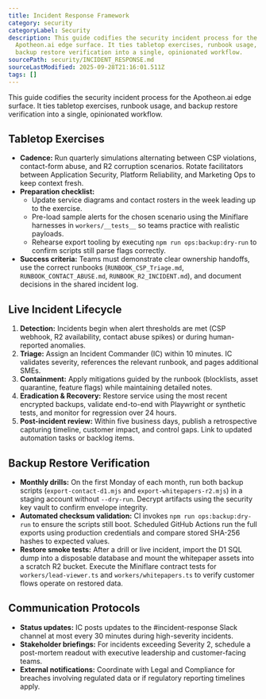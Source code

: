 ```yaml
---
title: Incident Response Framework
category: security
categoryLabel: Security
description: This guide codifies the security incident process for the
  Apotheon.ai edge surface. It ties tabletop exercises, runbook usage, and
  backup restore verification into a single, opinionated workflow.
sourcePath: security/INCIDENT_RESPONSE.md
sourceLastModified: 2025-09-28T21:16:01.511Z
tags: []
---
```


This guide codifies the security incident process for the Apotheon.ai edge
surface. It ties tabletop exercises, runbook usage, and backup restore
verification into a single, opinionated workflow.

## Tabletop Exercises

- **Cadence:** Run quarterly simulations alternating between CSP violations,
  contact-form abuse, and R2 corruption scenarios. Rotate facilitators between
  Application Security, Platform Reliability, and Marketing Ops to keep context
  fresh.
- **Preparation checklist:**
  - Update service diagrams and contact rosters in the week leading up to the
    exercise.
  - Pre-load sample alerts for the chosen scenario using the Miniflare harnesses
    in `workers/__tests__` so teams practice with realistic payloads.
  - Rehearse export tooling by executing `npm run ops:backup:dry-run` to confirm
    scripts still parse flags correctly.
- **Success criteria:** Teams must demonstrate clear ownership handoffs, use the
  correct runbooks (`RUNBOOK_CSP_Triage.md`, `RUNBOOK_CONTACT_ABUSE.md`,
  `RUNBOOK_R2_INCIDENT.md`), and document decisions in the shared incident log.

## Live Incident Lifecycle

1. **Detection:** Incidents begin when alert thresholds are met (CSP webhook,
   R2 availability, contact abuse spikes) or during human-reported anomalies.
2. **Triage:** Assign an Incident Commander (IC) within 10 minutes. IC validates
   severity, references the relevant runbook, and pages additional SMEs.
3. **Containment:** Apply mitigations guided by the runbook (blocklists, asset
   quarantine, feature flags) while maintaining detailed notes.
4. **Eradication & Recovery:** Restore service using the most recent encrypted
   backups, validate end-to-end with Playwright or synthetic tests, and monitor
   for regression over 24 hours.
5. **Post-incident review:** Within five business days, publish a retrospective
   capturing timeline, customer impact, and control gaps. Link to updated
   automation tasks or backlog items.

## Backup Restore Verification

- **Monthly drills:** On the first Monday of each month, run both backup scripts
  (`export-contact-d1.mjs` and `export-whitepapers-r2.mjs`) in a staging account
  without `--dry-run`. Decrypt artifacts using the security key vault to confirm
  envelope integrity.
- **Automated checksum validation:** CI invokes `npm run ops:backup:dry-run` to
  ensure the scripts still boot. Scheduled GitHub Actions run the full exports
  using production credentials and compare stored SHA-256 hashes to expected
  values.
- **Restore smoke tests:** After a drill or live incident, import the D1 SQL dump
  into a disposable database and mount the whitepaper assets into a scratch R2
  bucket. Execute the Miniflare contract tests for `workers/lead-viewer.ts` and
  `workers/whitepapers.ts` to verify customer flows operate on restored data.

## Communication Protocols

- **Status updates:** IC posts updates to the #incident-response Slack channel at
  most every 30 minutes during high-severity incidents.
- **Stakeholder briefings:** For incidents exceeding Severity 2, schedule a
  post-mortem readout with executive leadership and customer-facing teams.
- **External notifications:** Coordinate with Legal and Compliance for breaches
  involving regulated data or if regulatory reporting timelines apply.
